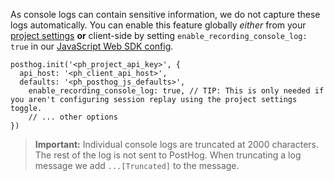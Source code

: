 As console logs can contain sensitive information, we do not capture these logs automatically. You can enable this feature globally _either_ from your [project settings](https://us.posthog.com/settings/project-replay#replay) **or** client-side by setting `enable_recording_console_log: true` in our [JavaScript Web SDK config](/docs/libraries/js/config).

```js-web
posthog.init('<ph_project_api_key>', {
  api_host: '<ph_client_api_host>',
  defaults: '<ph_posthog_js_defaults>',
    enable_recording_console_log: true, // TIP: This is only needed if you aren't configuring session replay using the project settings toggle.
    // ... other options
})
```

> **Important:** Individual console logs are truncated at 2000 characters. The rest of the log is not sent to PostHog. When truncating a log message we add `...[Truncated]` to the message.
